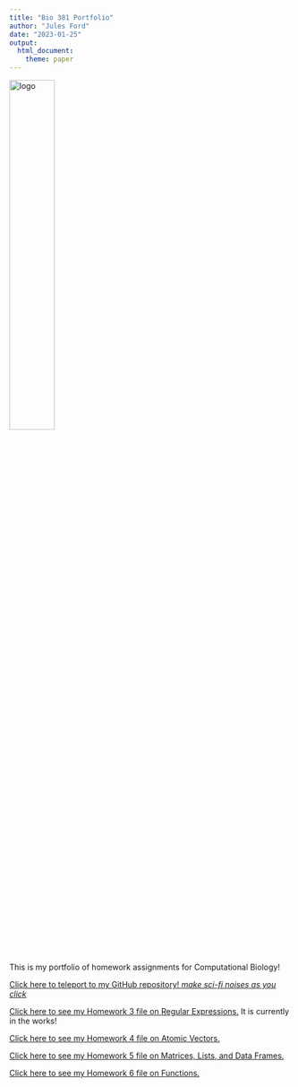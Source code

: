 ```yaml
---
title: "Bio 381 Portfolio"
author: "Jules Ford"
date: "2023-01-25"
output: 
  html_document: 
    theme: paper
---
```


<img src='dancer_logo.JPG' alt='logo' width=40% height=40%>


This is my portfolio of homework assignments for Computational Biology!


[Click here to teleport to my GitHub repository! *make sci-fi noises as you click*](https://github.com/Jules-Ford/FordBio381)

[Click here to see my Homework 3 file on Regular Expressions.](homework3.html) It is currently in the works!

[Click here to see my Homework 4 file on Atomic Vectors.](homework4.html)

[Click here to see my Homework 5 file on Matrices, Lists, and Data Frames.](homework5.html) 

[Click here to see my Homework 6 file on Functions.](homework6.html)

